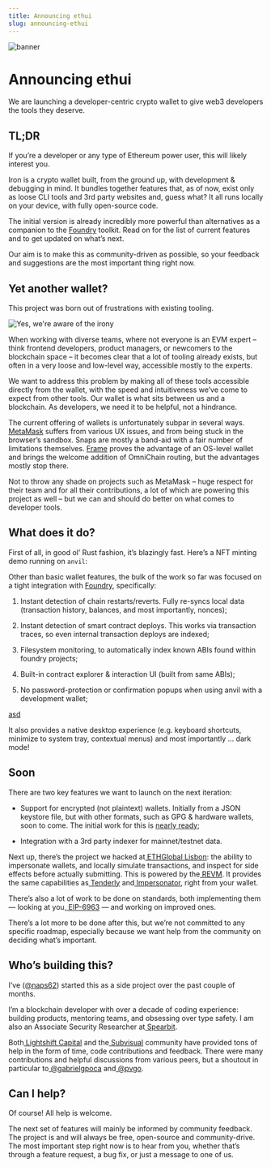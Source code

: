 ```yaml
---
title: Announcing ethui
slug: announcing-ethui
---
```


![banner](./banner.png)

# Announcing ethui

We are launching a developer-centric crypto wallet to give web3 developers the tools they deserve.

<GithubEmbed url="https://github.com/iron-wallet/iron/releases/tag/v0.1.0" />

## TL;DR

If you’re a developer or any type of Ethereum power user, this will likely interest you.

Iron is a crypto wallet built, from the ground up, with development & debugging in mind. It bundles together features that, as of now, exist only as loose CLI tools and 3rd party websites and, guess what? It all runs locally on your device, with fully open-source code.

The initial version is already incredibly more powerful than alternatives as a companion to the [Foundry](https://getfoundry.sh/) toolkit. Read on for the list of current features and to get updated on what’s next.

Our aim is to make this as community-driven as possible, so your feedback and suggestions are the most important thing right now.

## Yet another wallet?

This project was born out of frustrations with existing tooling.

![Yes, we're aware of the irony](./xkcd.png)

When working with diverse teams, where not everyone is an EVM expert – think frontend developers, product managers, or newcomers to the blockchain space – it becomes clear that a lot of tooling already exists, but often in a very loose and low-level way, accessible mostly to the experts.

We want to address this problem by making all of these tools accessible directly from the wallet, with the speed and intuitiveness we’ve come to expect from other tools. Our wallet is what sits between us and a blockchain. As developers, we need it to be helpful, not a hindrance.

The current offering of wallets is unfortunately subpar in several ways. [MetaMask](https://metamask.io/) suffers from various UX issues, and from being stuck in the browser’s sandbox. Snaps are mostly a band-aid with a fair number of limitations themselves. [Frame](https://frame.sh/) proves the advantage of an OS-level wallet and brings the welcome addition of OmniChain routing, but the advantages mostly stop there.

Not to throw any shade on projects such as MetaMask – huge respect for their team and for all their contributions, a lot of which are powering this project as well – but we can and should do better on what comes to developer tools.

## What does it do?

First of all, in good ol’ Rust fashion, it’s blazingly fast. Here’s a NFT minting demo running on `anvil`:


<Youtube id="dq-lue-9Z9E" />

Other than basic wallet features, the bulk of the work so far was focused on a tight integration with [Foundry](https://getfoundry.sh/), specifically:

1. Instant detection of chain restarts/reverts. Fully re-syncs local data (transaction history, balances, and most importantly, nonces);

2. Instant detection of smart contract deploys. This works via transaction traces, so even internal transaction deploys are indexed;

3. Filesystem monitoring, to automatically index known ABIs found within foundry projects;

4. Built-in contract explorer & interaction UI (built from same ABIs);

5. No password-protection or confirmation popups when using anvil with a development wallet;

[asd](https://youtu.be/cKFzV7HKd7c)

It also provides a native desktop experience (e.g. keyboard shortcuts, minimize to system tray, contextual menus) and most importantly … dark mode!

## Soon

There are two key features we want to launch on the next iteration:

* Support for encrypted (not plaintext) wallets. Initially from a JSON keystore file, but with other formats, such as GPG & hardware wallets, soon to come. The initial work for this is [nearly ready](https://github.com/iron-wallet/iron/pull/185);

* Integration with a 3rd party indexer for mainnet/testnet data.

Next up, there’s the project we hacked at[ ETHGlobal Lisbon](https://ethglobal.com/showcase/prank-wallet-cgnb3): the ability to impersonate wallets, and locally simulate transactions, and inspect for side effects before actually submitting. This is powered by the[ REVM](https://github.com/bluealloy/revm). It provides the same capabilities as[ Tenderly](https://tenderly.co/) and[ Impersonator](https://impersonator.xyz/), right from your wallet.

There’s also a lot of work to be done on standards, both implementing them — looking at you,[ EIP-6963](https://eips.ethereum.org/EIPS/eip-6963) — and working on improved ones.

There’s a lot more to be done after this, but we’re not committed to any specific roadmap, especially because we want help from the community on deciding what’s important.

## Who’s building this?

I’ve ([@naps62](https://linktr.ee/naps62)) started this as a side project over the past couple of months.

I’m a blockchain developer with over a decade of coding experience: building products, mentoring teams, and obsessing over type safety. I am also an Associate Security Researcher at[ Spearbit](https://spearbit.com/).

Both[ Lightshift Capital](https://www.lightshift.capital/) and the[ Subvisual](https://subvisual.com/) community have provided tons of help in the form of time, code contributions and feedback. There were many contributions and helpful discussions from various peers, but a shoutout in particular to[ @gabrielgpoca](https://twitter.com/gabrielgpoca) and[ @pvgo](https://github.com/pvgo80).

## Can I help?

Of course! All help is welcome.

The next set of features will mainly be informed by community feedback. The project is and will always be free, open-source and community-drive. The most important step right now is to hear from you, whether that’s through a feature request, a bug fix, or just a message to one of us.

<GithubEmbed url="https://github.com/ethui/ethui" />
